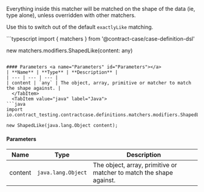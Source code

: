 
Everything inside this matcher will be matched on the shape of the data (ie, type alone), unless overridden with other matchers.

Use this to switch out
of the default `exactlyLike` matching.

<Tabs groupId="language">
  <TabItem value="typescript" label="Typescript">
```typescript
import { matchers } from '@contract-case/case-definition-dsl'

new matchers.modifiers.ShapedLike(content: any)
```

#### Parameters <a name="Parameters" id="Parameters"></a>
| **Name** | **Type** | **Description** |
| --- | --- | --- |
| content | `any` | The object, array, primitive or matcher to match the shape against. |
  </TabItem>
  <TabItem value="java" label="Java">
```java
import io.contract_testing.contractcase.definitions.matchers.modifiers.ShapedLike;

new ShapedLike(java.lang.Object content);
```

#### Parameters <a name="Parameters" id="Parameters"></a>
| **Name** | **Type** | **Description** |
| --- | --- | --- |
| content | `java.lang.Object` | The object, array, primitive or matcher to match the shape against. |
  </TabItem>
</Tabs>
